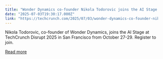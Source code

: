 ```yaml
---
title: "Wonder Dynamics co-founder Nikola Todorovic joins the AI Stage at TechCrunch Disrupt 2025"
date: "2025-07-03T19:30:17.000Z"
link: "https://techcrunch.com/2025/07/03/wonder-dynamics-co-founder-nikola-todorovic-joins-the-ai-stage-at-techcrunch-disrupt-2025/"
---
```


Nikola Todorovic, co-founder of Wonder Dynamics, joins the AI Stage at TechCrunch Disrupt 2025 in San Francisco from October 27-29. Register to join.

[Read more](https://techcrunch.com/2025/07/03/wonder-dynamics-co-founder-nikola-todorovic-joins-the-ai-stage-at-techcrunch-disrupt-2025/)
